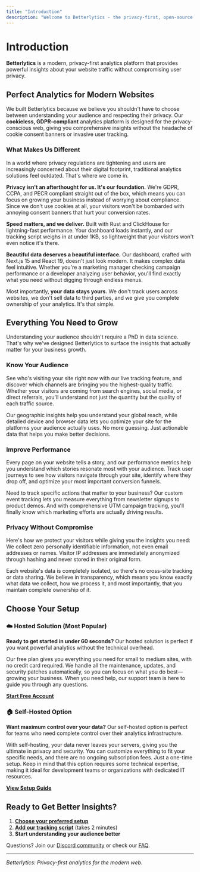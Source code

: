 ```yaml
---
title: "Introduction"
description: "Welcome to Betterlytics - the privacy-first, open-source analytics platform. Learn about our features and choose your setup path."
---
```


# Introduction

**Betterlytics** is a modern, privacy-first analytics platform that provides powerful insights about your website traffic without compromising user privacy.

## Perfect Analytics for Modern Websites

We built Betterlytics because we believe you shouldn't have to choose between understanding your audience and respecting their privacy. Our **cookieless, GDPR-compliant** analytics platform is designed for the privacy-conscious web, giving you comprehensive insights without the headache of cookie consent banners or invasive user tracking.

### What Makes Us Different

In a world where privacy regulations are tightening and users are increasingly concerned about their digital footprint, traditional analytics solutions feel outdated. That's where we come in.

**Privacy isn't an afterthought for us. It's our foundation.** We're GDPR, CCPA, and PECR compliant straight out of the box, which means you can focus on growing your business instead of worrying about compliance. Since we don't use cookies at all, your visitors won't be bombarded with annoying consent banners that hurt your conversion rates.

**Speed matters, and we deliver.** Built with Rust and ClickHouse for lightning-fast performance. Your dashboard loads instantly, and our tracking script weighs in at under 1KB, so lightweight that your visitors won't even notice it's there.

**Beautiful data deserves a beautiful interface.** Our dashboard, crafted with Next.js 15 and React 19, doesn't just look modern. It makes complex data feel intuitive. Whether you're a marketing manager checking campaign performance or a developer analyzing user behavior, you'll find exactly what you need without digging through endless menus.

Most importantly, **your data stays yours.** We don't track users across websites, we don't sell data to third parties, and we give you complete ownership of your analytics. It's that simple.

## Everything You Need to Grow

Understanding your audience shouldn't require a PhD in data science. That's why we've designed Betterlytics to surface the insights that actually matter for your business growth.

### Know Your Audience

See who's visiting your site right now with our live tracking feature, and discover which channels are bringing you the highest-quality traffic. Whether your visitors are coming from search engines, social media, or direct referrals, you'll understand not just the quantity but the quality of each traffic source.

Our geographic insights help you understand your global reach, while detailed device and browser data lets you optimize your site for the platforms your audience actually uses. No more guessing. Just actionable data that helps you make better decisions.

### Improve Performance

Every page on your website tells a story, and our performance metrics help you understand which stories resonate most with your audience. Track user journeys to see how visitors navigate through your site, identify where they drop off, and optimize your most important conversion funnels.

Need to track specific actions that matter to your business? Our custom event tracking lets you measure everything from newsletter signups to product demos. And with comprehensive UTM campaign tracking, you'll finally know which marketing efforts are actually driving results.

### Privacy Without Compromise

Here's how we protect your visitors while giving you the insights you need: We collect zero personally identifiable information, not even email addresses or names. Visitor IP addresses are immediately anonymized through hashing and never stored in their original form.

Each website's data is completely isolated, so there's no cross-site tracking or data sharing. We believe in transparency, which means you know exactly what data we collect, how we process it, and most importantly, that you maintain complete ownership of it.

## Choose Your Setup

### ☁️ Hosted Solution (Most Popular)

**Ready to get started in under 60 seconds?** Our hosted solution is perfect if you want powerful analytics without the technical overhead.

Our free plan gives you everything you need for small to medium sites, with no credit card required. We handle all the maintenance, updates, and security patches automatically, so you can focus on what you do best—growing your business. When you need help, our support team is here to guide you through any questions.

[**Start Free Account**](https://betterlytics.io/register)

### 🏠 Self-Hosted Option

**Want maximum control over your data?** Our self-hosted option is perfect for teams who need complete control over their analytics infrastructure.

With self-hosting, your data never leaves your servers, giving you the ultimate in privacy and security. You can customize everything to fit your specific needs, and there are no ongoing subscription fees. Just a one-time setup. Keep in mind that this option requires some technical expertise, making it ideal for development teams or organizations with dedicated IT resources.

[**View Setup Guide**](/installation/self-hosting)

## Ready to Get Better Insights?

1. **[Choose your preferred setup](/installation)**
2. **[Add our tracking script](/installation/cloud-hosting#step-3-install-your-tracking-script)** (takes 2 minutes)
3. **Start understanding your audience better**

Questions? Join our [Discord community](https://discord.gg/vwqSvPn6sP) or check our [FAQ](/faq).

---

_Betterlytics: Privacy-first analytics for the modern web._
